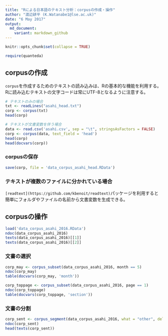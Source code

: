 ```yaml
---
title: "Rによる日本語のテキスト分析：corpusの作成・操作"
author: "渡辺耕平 (K.Watanabe1@lse.ac.uk)"
date: "6 May 2017"
output:
  md_document:
    variant: markdown_github
---
```


```r
knitr::opts_chunk$set(collapse = TRUE)
```

```r
require(quanteda)
```

## corpusの作成
`corpus`を作成するためのテキストの読み込みは、Rの基本的な機能を利用する。Rに読み込むテキストの文字コードは常にUTF-8となるように注意する。

```r

# テキストのみの場合
txt <- readLines("asahi_head.txt")
corp <- corpus(txt)
head(corp)

# テキストが文書変数を伴う場合
data <- read.csv('asahi.csv', sep = "\t", stringsAsFactors = FALSE)
corp <- corpus(data, text_field = 'head')
head(corp)
head(docvars(corp))
```
### corpusの保存
```r
save(corp, file = 'data_corpus_asahi_head.RData')

```
### テキストが複数のファイルに分かれている場合
`[readtext](https://github.com/kbenoit/readtext)`パッケージを利用すると簡単にフォルダやファイルの名前から文書変数を生成できる。

## corpusの操作
```r
load('data_corpus_asahi_2016.RData')
ndoc(data_corpus_asahi_2016)
texts(data_corpus_asahi_2016)[[1]]
texts(data_corpus_asahi_2016)[[2]]
```
### 文書の選択
```r
corp_may <- corpus_subset(data_corpus_asahi_2016, month == 5)
ndoc(corp_may)
table(docvars(corp_may, 'month'))

corp_toppage <- corpus_subset(data_corpus_asahi_2016, page == 1)
ndoc(corp_toppage)
table(docvars(corp_toppage, 'section'))
```
### 文書の分割
```r
corp_sent <- corpus_segment(data_corpus_asahi_2016, what = "other", delimiter = "。")
ndoc(corp_sent)
head(texts(corp_sent))

```